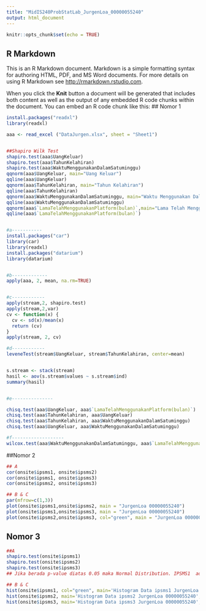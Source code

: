 ---
title: "MidIS240ProbStatLab_JurgenLoa_00000055240"
output: html_document
---

```{r setup, include=FALSE}
knitr::opts_chunk$set(echo = TRUE)
```

## R Markdown

This is an R Markdown document. Markdown is a simple formatting syntax for authoring HTML, PDF, and MS Word documents. For more details on using R Markdown see <http://rmarkdown.rstudio.com>.

When you click the **Knit** button a document will be generated that includes both content as well as the output of any embedded R code chunks within the document. You can embed an R code chunk like this:
## Nomor 1
```{r cars}
install.packages("readxl")
library(readxl)

aaa <- read_excel ("DataJurgen.xlsx", sheet = "Sheet1")



```

```{r pressure, echo=FALSE}
##Shapiro Wilk Test
shapiro.test(aaa$UangKeluar)
shapiro.test(aaa$TahunKelahiran)
shapiro.test(aaa$WaktuMenggunakanDalamSatuminggu)
qqnorm(aaa$UangKeluar, main="Uang Keluar")
qqline(aaa$UangKeluar)
qqnorm(aaa$TahunKelahiran, main="Tahun Kelahiran")
qqline(aaa$TahunKelahiran)
qqnorm(aaa$WaktuMenggunakanDalamSatuminggu, main="Waktu Menggunakan Dalam Satu Minggu")
qqline(aaa$WaktuMenggunakanDalamSatuminggu)
qqnorm(aaa$`LamaTelahMenggunakanPlatform(bulan)`,main="Lama Telah Menggunakan Platform")
qqline(aaa$`LamaTelahMenggunakanPlatform(bulan)`)


#a-----------
install.packages("car")
library(car)
library(readxl)
install.packages("datarium")
library(datarium)


#b-------------
apply(aaa, 2, mean, na.rm=TRUE)


#c------------
apply(stream,2, shapiro.test)
apply(stream,2,var)
cv <- function(x) {
  cv <- sd(x)/mean(x)
  return (cv)
}
apply(stream, 2, cv)

#d------------
leveneTest(stream$UangKeluar, stream$TahunKelahiran, center=mean)


s.stream <- stack(stream)
hasil <- aov(s.stream$values ~ s.stream$ind)
summary(hasil)


#e---------------

chisq.test(aaa$UangKeluar, aaa$`LamaTelahMenggunakanPlatform(bulan)`)
chisq.test(aaa$TahunKelahiran, aaa$UangKeluar)
chisq.test(aaa$TahunKelahiran, aaa$WaktuMenggunakanDalamSatuminggu)
chisq.test(aaa$UangKeluar, aaa$WaktuMenggunakanDalamSatuminggu)

#f-------------------
wilcox.test(aaa$WaktuMenggunakanDalamSatuminggu, aaa$`LamaTelahMenggunakanPlatform(bulan)`)
```

##Nomor 2
```{r pressure, echo=FALSE}
## A
cor(onsite$ipsms1, onsite$ipsms2)
cor(onsite$ipsms1, onsite$ipsms3)
cor(onsite$ipsms2, onsite$ipsms3)

## B & C
par(mfrow=c(1,3))
plot(onsite$ipsms1,onsite$ipsms2, main = "JurgenLoa 00000055240")
plot(onsite$ipsms1,onsite$ipsms3, main = "JurgenLoa 00000055240")
plot(onsite$ipsms2,onsite$ipsms3, col="green", main = "JurgenLoa 00000055240")
```

## Nomor 3
```{r pressure, echo=FALSE}
##A
shapiro.test(onsite$ipsms1)
shapiro.test(onsite$ipsms2)
shapiro.test(onsite$ipsms3)
## Jika berada p-value diatas 0.05 maka Normal Distribution. IPSMS1  adalah normal distribution karena P-value nya berada diatas 0.05. IPSMS3 & IPSMS2 tidak normal karena berada dibawah 0.05.

## B & C
hist(onsite$ipsms1, col="green", main='Histogram Data ipsms1 JurgenLoa 00000055240', xlim = c(0, 5))
hist(onsite$ipsms2, main='Histogram Data ipsms2 JurgenLoa 00000055240', xlim = c(0, 5))
hist(onsite$ipsms3, main='Histogram Data ipsms3 JurgenLoa 00000055240', xlim = c(0, 5))
```